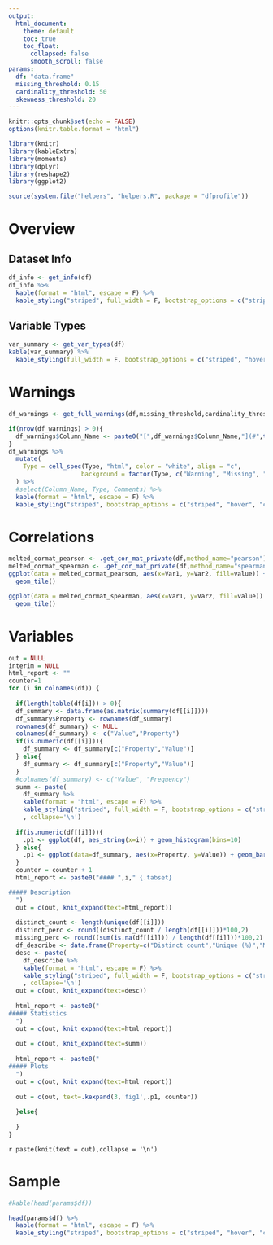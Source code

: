 ```yaml
---
output: 
  html_document:
    theme: default
    toc: true
    toc_float:
      collapsed: false
      smooth_scroll: false
params:
  df: "data.frame"
  missing_threshold: 0.15
  cardinality_threshold: 50
  skewness_threshold: 20
---
```


```r
knitr::opts_chunk$set(echo = FALSE)
options(knitr.table.format = "html") 

library(knitr)
library(kableExtra)
library(moments)
library(dplyr)
library(reshape2)
library(ggplot2)

```

```r
source(system.file("helpers", "helpers.R", package = "dfprofile"))

```

# Overview {.tabset}

## Dataset Info
```r
df_info <- get_info(df)
df_info %>%
  kable(format = "html", escape = F) %>%
  kable_styling("striped", full_width = F, bootstrap_options = c("striped", "hover", "condensed", "responsive"),position = "left")

```

## Variable Types
```r
var_summary <- get_var_types(df)
kable(var_summary) %>%
  kable_styling(full_width = F, bootstrap_options = c("striped", "hover", "condensed", "responsive"),position = "left")

```

# Warnings
```r
df_warnings <- get_full_warnings(df,missing_threshold,cardinality_threshold,skewness_threshold)

if(nrow(df_warnings) > 0){
  df_warnings$Column_Name <- paste0("[",df_warnings$Column_Name,"](#",tolower(df_warnings$Column_Name),")")
}
df_warnings %>%
  mutate(
    Type = cell_spec(Type, "html", color = "white", align = "c", 
                    background = factor(Type, c("Warning", "Missing", "Skewed", "Zeros", "Rejected"), c("#FF8800", "#3E4551", "#aa66cc","#33b5e5", "#CC0000")))
  ) %>%
  #select(Column_Name, Type, Comments) %>%
  kable(format = "html", escape = F) %>%
  kable_styling("striped", bootstrap_options = c("striped", "hover", "condensed", "responsive"),position = "left")

```

# Correlations
```r
melted_cormat_pearson <- .get_cor_mat_private(df,method_name="pearson")
melted_cormat_spearman <- .get_cor_mat_private(df,method_name="spearman")
ggplot(data = melted_cormat_pearson, aes(x=Var1, y=Var2, fill=value)) + ggtitle("Pearson") + 
  geom_tile()

ggplot(data = melted_cormat_spearman, aes(x=Var1, y=Var2, fill=value)) + ggtitle("Spearman") + 
  geom_tile()

```

# Variables
```r

out = NULL
interim = NULL
html_report <- ""
counter=1
for (i in colnames(df)) {
  
  if(length(table(df[i])) > 0){
  df_summary <- data.frame(as.matrix(summary(df[[i]])))
  df_summary$Property <- rownames(df_summary)
  rownames(df_summary) <- NULL
  colnames(df_summary) <- c("Value","Property")
  if(is.numeric(df[[i]])){
    df_summary <- df_summary[c("Property","Value")]
  } else{
    df_summary <- df_summary[c("Property","Value")]
  }
  #colnames(df_summary) <- c("Value", "Frequency")
  summ <- paste(
    df_summary %>%
    kable(format = "html", escape = F) %>%
    kable_styling("striped", full_width = F, bootstrap_options = c("striped", "hover", "condensed", "responsive"),position = "left")
    , collapse='\n')
  
  if(is.numeric(df[[i]])){
    .p1 <- ggplot(df, aes_string(x=i)) + geom_histogram(bins=10)
  } else{
    .p1 <- ggplot(data=df_summary, aes(x=Property, y=Value)) + geom_bar(stat="identity")
  }
  counter = counter + 1
  html_report <- paste0("#### ",i," {.tabset}

##### Description
  ")
  out = c(out, knit_expand(text=html_report))
  
  distinct_count <- length(unique(df[[i]]))
  distinct_perc <- round((distinct_count / length(df[[i]]))*100,2)
  missing_perc <- round((sum(is.na(df[[i]])) / length(df[[i]]))*100,2)
  df_describe <- data.frame(Property=c("Distinct count","Unique (%)","Missing (%)"),Value=c(distinct_count,distinct_perc,missing_perc))
  desc <- paste(
    df_describe %>%
    kable(format = "html", escape = F) %>%
    kable_styling("striped", full_width = F, bootstrap_options = c("striped", "hover", "condensed", "responsive"),position = "left")
    , collapse='\n')
  out = c(out, knit_expand(text=desc))
  
  html_report <- paste0("
##### Statistics
  ")
  out = c(out, knit_expand(text=html_report))
  
  out = c(out, knit_expand(text=summ))
  
  html_report <- paste0("
##### Plots
  ")
  out = c(out, knit_expand(text=html_report))
  
  out = c(out, text=.kexpand(3,'fig1',.p1, counter))
  
  }else{
    
  }
}

```

`r paste(knit(text = out),collapse = '\n')`

# Sample
```r
#kable(head(params$df))

head(params$df) %>%
  kable(format = "html", escape = F) %>%
  kable_styling("striped", bootstrap_options = c("striped", "hover", "condensed", "responsive"),position = "left")
```
